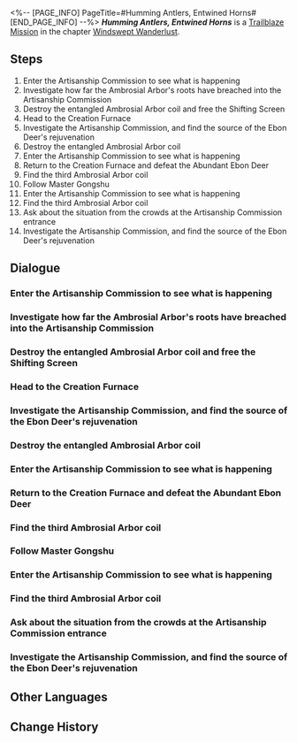 <%-- [PAGE_INFO]
PageTitle=#Humming Antlers, Entwined Horns#
[END_PAGE_INFO] --%>
{{Stub|Dialogue, characters, and location(s)}}
{{Mission Infobox
|id            = 1021101
|title         = 
|image         = Mission Humming Antlers, Entwined Horns.png
|type          = Trailblaze
|event_name    = 
|chapter       = Windswept Wanderlust
|requirements  = [[Trailblaze Mission]] ''[[Wood Sprouts Anew, Fate Tilts Askew]]'' completed
|summary       = The Ambrosial Arbor's roots wrap tightly around the furnace and absorb power from all over the Artisanship Commission, creating the spiritual animal named the Abundant Ebon Deer to protect itself.<br />You discover during the battle that the Ebon Deer appears immortal and revives as soon as it is defeated. The only chance you have of victory is to cut off its energy source.
|characters    = <!--characters that appear in this mission-->
|startLocation = <!--location as it intially appears on the mission screen-->
|world         = <!--i.e. Penacony-->
|area          = <!--i.e. A Child's Dream-->
|prev          = 
|next          = Desolate Depths of Despair
|exp           = 1000
|credits       = 30000
|stellarJade   = 
|other         = {{Card List|Traveler's Guide*4; Refined Aether*4; "Deerstalker"*1|delim=;}}
}}
'''''Humming Antlers, Entwined Horns''''' is a [[Trailblaze Mission]] in the chapter [[Windswept Wanderlust]].

==Steps==
# Enter the Artisanship Commission to see what is happening
# Investigate how far the Ambrosial Arbor's roots have breached into the Artisanship Commission
# Destroy the entangled Ambrosial Arbor coil and free the Shifting Screen
# Head to the Creation Furnace
# Investigate the Artisanship Commission, and find the source of the Ebon Deer's rejuvenation
# Destroy the entangled Ambrosial Arbor coil
# Enter the Artisanship Commission to see what is happening
# Return to the Creation Furnace and defeat the Abundant Ebon Deer
# Find the third Ambrosial Arbor coil
# Follow Master Gongshu
# Enter the Artisanship Commission to see what is happening
# Find the third Ambrosial Arbor coil
# Ask about the situation from the crowds at the Artisanship Commission entrance
# Investigate the Artisanship Commission, and find the source of the Ebon Deer's rejuvenation

<!--
==Gameplay Notes==

--><!--
==Trial Character==

-->
==Dialogue==
{{Stub Dialogue}}
{{Dialogue Start}}
:{{tx}}
{{Dialogue End}}

===Enter the Artisanship Commission to see what is happening===
{{Mission Description|type=trailblaze|location=<!--to be added-->|update|The Artisanship Commission is the department responsible for inventions and manufacturing in Xianzhou. People are crowding around its entrance, which is to be expected from individuals when the entire state is in peril. However, it's impossible for you to know what is happening inside without opening the doors to take a look.}}
{{Dialogue Start}}
:{{tx}}
{{Dialogue End}}

===Investigate how far the Ambrosial Arbor's roots have breached into the Artisanship Commission===
{{Mission Description|type=trailblaze|location=<!--to be added-->|update|As the Ambrosial Arbor is reborn, its massive root system spreads outward, roaming everywhere like writhing dragons. Delves situated closer to the Arbor are far more likely to be breached.<br />The roots of the Ambrosial Arbor tightly wrap around a giant furnace in the Artisanship Commission, lifting it off the ground, and the bridge leading to that location has already been destroyed.}}
{{Dialogue Start}}
:{{tx}}
{{Dialogue End}}

===Destroy the entangled Ambrosial Arbor coil and free the Shifting Screen===
{{Mission Description|type=trailblaze|location=<!--to be added-->|update|No one expected an old master to remain at his post in this abandoned delve. His spirits are applaudable.<br />You learn that this man, Master Gongshu, is concerned about the furnace's safety. However, he alone could do little against the rampaging roots. As virtuous and just trailblazers, such a task would be a piece of cake for you!}}
{{Dialogue Start}}
:{{tx}}
{{Dialogue End}}

===Head to the Creation Furnace===
{{Mission Description|type=trailblaze|location=<!--to be added-->|update|No one expected an old master to remain at his post in this abandoned delve. His spirits are applaudable.<br />You learn that this man, Master Gongshu, is concerned about the furnace's safety. However, he alone could do little against the rampaging roots. As virtuous and just trailblazers, such a task would be a piece of cake for you!}}
{{Dialogue Start}}
:{{tx}}
{{Dialogue End}}

===Investigate the Artisanship Commission, and find the source of the Ebon Deer's rejuvenation===
{{Mission Description|type=trailblaze|location=<!--to be added-->|update|The Ambrosial Arbor's roots wrap tightly around the furnace and absorb power from all over the Artisanship Commission, creating the Abundant Ebon Deer to protect itself.<br />You discover during battle that the Ebon Deer appears immortal and revives as soon as it is defeated. The only chance you have of victory is to cut off its energy source.}}
{{Dialogue Start}}
:{{tx}}
{{Dialogue End}}

===Destroy the entangled Ambrosial Arbor coil===
{{Mission Description|type=trailblaze|location=<!--to be added-->|update|The Ambrosial Arbor's roots wrap tightly around the furnace and absorb power from all over the Artisanship Commission, creating the Abundant Ebon Deer to protect itself.<br />You discover during battle that the Ebon Deer appears immortal and revives as soon as it is defeated. The only chance you have of victory is to cut off its energy source.}}
{{Dialogue Start}}
:{{tx}}
{{Dialogue End}}

===Enter the Artisanship Commission to see what is happening===
{{Mission Description|type=trailblaze|location=<!--to be added-->|update|The Artisanship Commission is the department responsible for inventions and manufacturing in Xianzhou. People are crowding around its entrance, which is to be expected from individuals when the entire state is in peril. However, it's impossible for you to know what is happening inside without opening the doors to take a look.}}
{{Dialogue Start}}
:{{tx}}
{{Dialogue End}}

===Return to the Creation Furnace and defeat the Abundant Ebon Deer===
{{Mission Description|type=trailblaze|location=<!--to be added-->|update|The Ambrosial Arbor's roots wrap tightly around the furnace and absorb power from all over the Artisanship Commission, creating the Abundant Ebon Deer to protect itself.<br />You discover during battle that the Ebon Deer appears immortal and revives as soon as it is defeated. The only chance you have of victory is to cut off its energy source.}}
{{Dialogue Start}}
:{{tx}}
{{Dialogue End}}

===Find the third Ambrosial Arbor coil===
{{Mission Description|type=trailblaze|location=<!--to be added-->|update|The Ambrosial Arbor's roots wrap tightly around the furnace and absorb power from all over the Artisanship Commission, creating the Abundant Ebon Deer to protect itself.<br />You discover during battle that the Ebon Deer appears immortal and revives as soon as it is defeated. The only chance you have of victory is to cut off its energy source.}}
{{Dialogue Start}}
:{{tx}}
{{Dialogue End}}

===Follow Master Gongshu===
{{Mission Description|type=trailblaze|location=<!--to be added-->|update|No one expected an old master to remain at his post in this abandoned delve. His spirits are applaudable.<br />You learn that this man, Master Gongshu, is concerned about the furnace's safety. However, he alone could do little against the rampaging roots. As virtuous and just trailblazers, such a task would be a piece of cake for you!}}
{{Dialogue Start}}
:{{tx}}
{{Dialogue End}}

===Enter the Artisanship Commission to see what is happening===
{{Mission Description|type=trailblaze|location=<!--to be added-->|update|The Artisanship Commission is the department responsible for inventions and manufacturing in Xianzhou. People are crowding around its entrance, which is to be expected from individuals when the entire state is in peril. However, it's impossible for you to know what is happening inside without opening the doors to take a look.}}
{{Dialogue Start}}
:{{tx}}
{{Dialogue End}}

===Find the third Ambrosial Arbor coil===
{{Mission Description|type=trailblaze|location=<!--to be added-->|update|The Ambrosial Arbor's roots wrap tightly around the furnace and absorb power from all over the Artisanship Commission, creating the Abundant Ebon Deer to protect itself.<br />You discover during battle that the Ebon Deer appears immortal and revives as soon as it is defeated. The only chance you have of victory is to cut off its energy source.}}
{{Dialogue Start}}
:{{tx}}
{{Dialogue End}}

===Ask about the situation from the crowds at the Artisanship Commission entrance===
{{Mission Description|type=trailblaze|location=<!--to be added-->|update|The Artisanship Commission is the department responsible for inventions and manufacturing in Xianzhou. People are crowding around its entrance, which is to be expected from individuals when the entire state is in peril. However, it's impossible for you to know what is happening inside without opening the doors to take a look.}}
{{Dialogue Start}}
:{{tx}}
{{Dialogue End}}

===Investigate the Artisanship Commission, and find the source of the Ebon Deer's rejuvenation===
{{Mission Description|type=trailblaze|location=<!--to be added-->|update|The Ambrosial Arbor's roots wrap tightly around the furnace and absorb power from all over the Artisanship Commission, creating the Abundant Ebon Deer to protect itself.<br />You discover during battle that the Ebon Deer appears immortal and revives as soon as it is defeated. The only chance you have of victory is to cut off its energy source.}}
{{Dialogue Start}}
:{{tx}}
{{Dialogue End}}

==Other Languages==
{{Other Languages
|en   = Humming Antlers, Entwined Horns
|zhs  = 茸客鸣呦，玉角盘虬
|zht  = 茸客鳴呦，玉角盤虯
|ja   = 茸客の呦鳴、蟠る玉角の蛟
|ko   = 사슴의 울음, 뿔의 얽힘
|es   = El bramido del ciervo y los cuernos enredados
|fr   = Tempête de bois et bruissement de cornes
|ru   = Ветвистые рога и спутанные корни
|th   = เสียงกวางร่ำร้อง เขาหยกคดเคี้ยว
|vi   = Nai Kêu Da Diết, Sừng Ngọc Quấn Quanh
|de   = Verstrickte Wurzeln des Schwarzhirschs
|id   = Tanduk Bersenandung, Cula Berjalinan
|pt   = Galhadas Sussurrantes, Chifres Entrelaçados
}}

==Change History==
{{Change History|1.0}}
